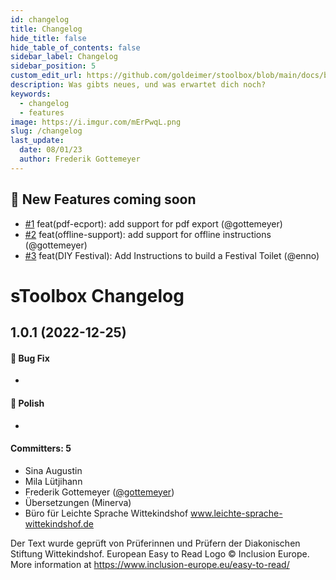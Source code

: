 ```yaml
---
id: changelog
title: Changelog
hide_title: false
hide_table_of_contents: false
sidebar_label: Changelog
sidebar_position: 5
custom_edit_url: https://github.com/goldeimer/stoolbox/blob/main/docs/basics/changelog.md
description: Was gibts neues, und was erwartet dich noch?
keywords:
  - changelog
  - features
image: https://i.imgur.com/mErPwqL.png
slug: /changelog
last_update:
  date: 08/01/23
  author: Frederik Gottemeyer
---
```




## :rocket: New Features coming soon
-  [#1](https://github.com/kohheepeace/mr-pdf) feat(pdf-ecport): add support for pdf export (@gottemeyer)
-  [#2](https://docusaurus.io/docs/api/plugins/@docusaurus/plugin-pwa) feat(offline-support): add support for offline instructions (@gottemeyer)
-  [#3](/) feat(DIY Festival): Add Instructions to build a Festival Toilet (@enno)


# sToolbox Changelog

## 1.0.1 (2022-12-25)

#### :bug: Bug Fix

- 

#### :nail_care: Polish

- 

#### Committers: 5

- Sina Augustin 
- Mila Lütjihann 
- Frederik Gottemeyer ([@gottemeyer](https://github.com/gottemeyer))
- Übersetzungen (Minerva)
- Büro für Leichte Sprache Wittekindshof  www.leichte-sprache-wittekindshof.de
 
Der Text wurde geprüft von Prüferinnen und Prüfern der Diakonischen Stiftung Wittekindshof. 
European Easy to Read Logo © Inclusion Europe. More information at https://www.inclusion-europe.eu/easy-to-read/





<Giscus />
